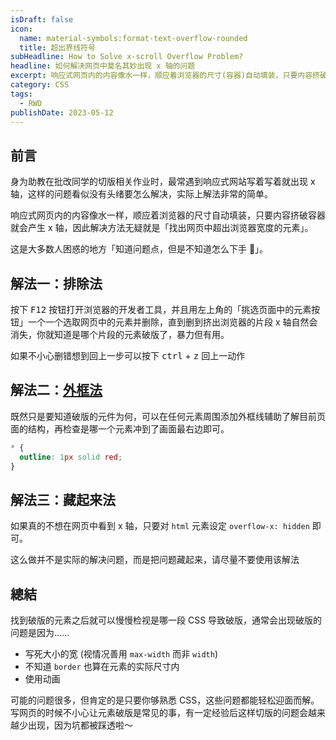```yaml
---
isDraft: false
icon:
  name: material-symbols:format-text-overflow-rounded
  title: 超出界线符号
subHeadline: How to Solve x-scroll Overflow Problem?
headline: 如何解决网页中莫名其妙出现 x 轴的问题
excerpt: 响应式网页内的内容像水一样，顺应着浏览器的尺寸(容器)自动填装，只要内容挤破容器就会产生x 轴，因此解决方法无疑就是「找出网页中超出浏览器宽度的元素」。这是大多数人困惑的地方「知道问题点，但是不知道怎么下手 🥺」。实际上这个问题的解决方法很简单，本篇文章提供提供两种解决方案。
category: CSS
tags:
  - RWD
publishDate: 2023-05-12
---
```


## 前言

身为助教在批改同学的切版相关作业时，最常遇到响应式网站写着写着就出现 x 轴，这样的问题看似没有头绪要怎么解决，实际上解法非常的简单。

响应式网页内的内容像水一样，顺应着浏览器的尺寸自动填装，只要内容挤破容器就会产生 x 轴，因此解决方法无疑就是「找出网页中超出浏览器宽度的元素」。

这是大多数人困惑的地方「知道问题点，但是不知道怎么下手 🥺」。

## 解法一：排除法

按下 <kbd>F12</kbd> 按钮打开浏览器的开发者工具，并且用左上角的「挑选页面中的元素按钮」一个一个选取网页中的元素并删除，直到删到挤出浏览器的片段 x 轴自然会消失，你就知道是哪个片段的元素破版了，暴力但有用。

<Info type="info">
  如果不小心删错想到回上一步可以按下 <kbd>ctrl</kbd> + <kbd>z</kbd> 回上一动作
</Info>

## 解法二：[外框法](https://devtoolstips.org/tips/en/outline-everything/)

既然只是要知道破版的元件为何，可以在任何元素周围添加外框线辅助了解目前页面的结构，再检查是哪一个元素冲到了画面最右边即可。

```css
* {
  outline: 1px solid red;
}
```

## 解法三：藏起来法

如果真的不想在网页中看到 x 轴，只要对 `html` 元素设定 `overflow-x: hidden` 即可。

<Info type="warning">这么做并不是实际的解决问题，而是把问题藏起来，请尽量不要使用该解法</Info>

## 總結

找到破版的元素之后就可以慢慢检视是哪一段 CSS 导致破版，通常会出现破版的问题是因为……

- 写死大小的宽 (视情况善用 `max-width` 而非 `width`)
- 不知道 `border` 也算在元素的实际尺寸内
- 使用动画

可能的问题很多，但肯定的是只要你够熟悉 CSS，这些问题都能轻松迎面而解。写网页的时候不小心让元素破版是常见的事，有一定经验后这样切版的问题会越来越少出现，因为坑都被踩透啦～
